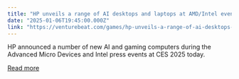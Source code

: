 ```yaml
---
title: "HP unveils a range of AI desktops and laptops at AMD/Intel events at CES"
date: "2025-01-06T19:45:00.000Z"
link: "https://venturebeat.com/games/hp-unveils-a-range-of-ai-desktops-and-laptops-at-amd-intel-events-at-ces/"
---
```


HP announced a number of new AI and gaming computers during the Advanced Micro Devices and Intel press events at CES 2025 today.

[Read more](https://venturebeat.com/games/hp-unveils-a-range-of-ai-desktops-and-laptops-at-amd-intel-events-at-ces/)
